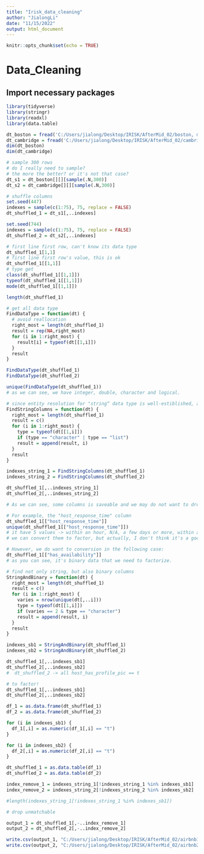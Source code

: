 ```yaml
---
title: "Irisk_data_cleaning"
author: "JialongLi"
date: "11/15/2022"
output: html_document
---
```


```r
knitr::opts_chunk$set(echo = TRUE)
```
# Data_Cleaning

## Import necessary packages
```r
library(tidyverse)
library(stringr)
library(readxl)
library(data.table)
```

```r
dt_boston = fread('C:/Users/jialong/Desktop/IRISK/AfterMid_02/boston, massachusetts.csv')
dt_cambridge = fread('C:/Users/jialong/Desktop/IRISK/AfterMid_02/cambridge, massachusetts.csv')
dim(dt_boston)
dim(dt_cambridge)
```

```r
# sample 300 rows 
# do I really need to sample?
# the more the better? or it's not that case?
dt_s1 = dt_boston[][][sample(.N,300)]
dt_s2 = dt_cambridge[][][sample(.N,300)]
```

```r
# shuffle columns
set.seed(447)
indexes = sample(c(1:75), 75, replace = FALSE)
dt_shuffled_1 = dt_s1[,..indexes]

set.seed(744)
indexes = sample(c(1:75), 75, replace = FALSE)
dt_shuffled_2 = dt_s2[,..indexes]
```

```r
# first line first row, can't know its data type
dt_shuffled_1[1,1]
# first line first row's value, this is ok
dt_shuffled_1[[1,1]]
# type get
class(dt_shuffled_1[[1,1]])
typeof(dt_shuffled_1[[1,1]])
mode(dt_shuffled_1[[1,1]])

length(dt_shuffled_1)

# get all data type
FindDataType = function(dt) {
  # avoid reallocation
  right_most = length(dt_shuffled_1)
  result = rep(NA,right_most)
  for (i in 1:right_most) {
    result[i] = typeof(dt[[1,i]])
  }
  result
}

FindDataType(dt_shuffled_1)
FindDataType(dt_shuffled_2)

unique(FindDataType(dt_shuffled_1))
# as we can see, we have integer, double, character and logical.
```

```r
# since entity resolution for "string“ data type is well-estiblished, and out project ir focused on numeric data, we will consider removing these data whose data type is "character". 
FindStringColumns = function(dt) {
  right_most = length(dt_shuffled_1)
  result = c()
  for (i in 1:right_most) {
    type = typeof(dt[[1,i]])
    if (type == "character" | type == "list")
    result = append(result, i)
  }
  result
}

indexes_string_1 = FindStringColumns(dt_shuffled_1)
indexes_string_2 = FindStringColumns(dt_shuffled_2)

dt_shuffled_1[,..indexes_string_1]
dt_shuffled_2[,..indexes_string_2]
```

```r
# As we can see, some columns is saveable and we may do not want to drop.

# For example, the "host_response_time" column
dt_shuffled_1[["host_response_time"]]
unique(dt_shuffled_1[["host_response_time"]])
# it have 5 values -> within an hour, N/A, a few days or more, within a few hours, within a day.
# we can convert them to factor, but actually, I don't think it's a good idea. Based on my understanding, keeping it as "string" will more ideal, because the accuracy can be higher.

# However, we do want to conversion in the following case:
dt_shuffled_1[["has_availability"]]
# as you can see, it's binary data that we need to factorize.
```

```r
# find not only string, but also binary columns
StringAndBinary = function(dt) {
  right_most = length(dt_shuffled_1)
  result = c()
  for (i in 1:right_most) {
    varies = nrow(unique(dt[,..i]))
    type = typeof(dt[[1,i]])
    if (varies == 2 & type == "character")
    result = append(result, i)
  }
  result
}

indexes_sb1 = StringAndBinary(dt_shuffled_1)
indexes_sb2 = StringAndBinary(dt_shuffled_2)

dt_shuffled_1[,..indexes_sb1]
dt_shuffled_2[,..indexes_sb2]
#  dt_shuffled_2 -> all host_has_profile_pic == t
```
```r
# to factor!
dt_shuffled_1[,..indexes_sb1]
dt_shuffled_2[,..indexes_sb2]

df_1 = as.data.frame(dt_shuffled_1)
df_2 = as.data.frame(dt_shuffled_2)

for (i in indexes_sb1) {
  df_1[,i] = as.numeric(df_1[,i] == "t")
}

for (i in indexes_sb2) {
  df_2[,i] = as.numeric(df_2[,i] == "t")
}

dt_shuffled_1 = as.data.table(df_1)
dt_shuffled_2 = as.data.table(df_2)

index_remove_1 = indexes_string_1[!indexes_string_1 %in% indexes_sb1]
index_remove_2 = indexes_string_2[!indexes_string_2 %in% indexes_sb2]

#length(indexes_string_1[!indexes_string_1 %in% indexes_sb1])
```

```r
# drop unmatchable
```

```r
output_1 = dt_shuffled_1[,-..index_remove_1]
output_2 = dt_shuffled_2[,-..index_remove_2]

write.csv(output_1, "C:/Users/jialong/Desktop/IRISK/AfterMid_02/airbnb1.csv")
write.csv(output_2, "C:/Users/jialong/Desktop/IRISK/AfterMid_02/airbnb2.csv")
```



